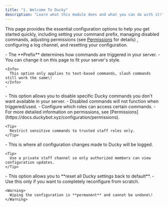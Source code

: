 ```yaml
---
title: "1. Welcome To Ducky"
description: "Learn what this module does and what you can do with it!"
---
```


This page provides the essential configuration options to help you get started quickly, including setting your command prefix, managing disabled commands, adjusting permissions (see [Permissions](https://docs.duckybot.xyz/configuration/permissions) for details) , configuring a log channel, and resetting your configuration.

<Steps>
  <Step title="Prefix" titleSize="h2">
    - The **Prefix** determines how commands are triggered in your server.
    - You can change it on this page to fit your server's style.

    <Info>
      This option only applies to text-based commands, slash commands still work the same\!
    </Info>
    - 
  </Step>
  <Step title="Disabled Commands" titleSize="h2">
    - This option allows you to disable specific Ducky commands you don't want available in your server.
    - Disabled commands will not function when triggered/used.
  </Step>
  <Step title="Permissions" titleSize="h2">
    - Configure which roles can access certain commands.
    - For more detailed information on permissions, see [Permissions](https://docs.duckybot.xyz/configuration/permissions).

    <Tip>
      Restrict sensitive commands to trusted staff roles only.
    </Tip>
  </Step>
  <Step title="Configuration Log Channel" titleSize="h2">
    - This is where all configuration changes made to Ducky will be logged.

    <Tip>
      Use a private staff channel so only authorized members can view configuration updates.
    </Tip>
  </Step>
  <Step title="Wipe Configuration" titleSize="h2">
    - This option allows you to **reset all Ducky settings back to default**.
    - Use this only if you want to completely reconfigure from scratch.

    <Warning>
      Wiping the configuration is **permanent** and cannot be undone\!
    </Warning>
  </Step>
</Steps>